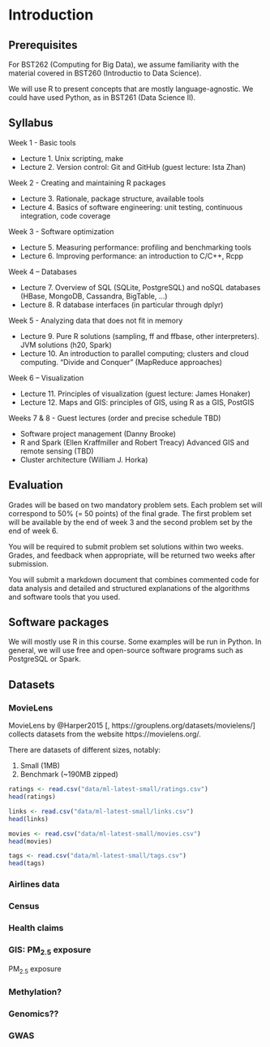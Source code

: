 # Introduction {#intro}

## Prerequisites

For BST262 (Computing for Big Data), we assume familiarity with the material covered in BST260 (Introductio to Data Science).

We will use R to present concepts that are mostly language-agnostic.  We could have used Python, as in BST261 (Data Science II).

## Syllabus

Week 1 - Basic tools

- Lecture 1. Unix scripting, make
- Lecture 2. Version control: Git and GitHub (guest lecture: Ista Zhan)

Week 2 - Creating and maintaining R packages

- Lecture 3. Rationale, package structure, available tools
- Lecture 4. Basics of software engineering: unit testing, continuous integration, code coverage

Week 3 - Software optimization

- Lecture 5. Measuring performance: profiling and benchmarking tools
- Lecture 6. Improving performance: an introduction to C/C++, Rcpp

Week 4 – Databases

- Lecture 7. Overview of SQL (SQLite, PostgreSQL) and noSQL databases (HBase,
MongoDB, Cassandra, BigTable, ...)
- Lecture 8. R database interfaces (in particular through dplyr)

Week 5 - Analyzing data that does not fit in memory

- Lecture 9. Pure R solutions (sampling, ff and ffbase, other interpreters). JVM solutions (h20, Spark)
- Lecture 10. An introduction to parallel computing; clusters and cloud computing.
“Divide and Conquer” (MapReduce approaches)

Week 6 – Visualization

- Lecture 11. Principles of visualization (guest lecture: James Honaker)
- Lecture 12. Maps and GIS: principles of GIS, using R as a GIS, PostGIS

Weeks 7 & 8 - Guest lectures (order and precise schedule TBD)

- Software project management (Danny Brooke)
- R and Spark (Ellen Kraffmiller and Robert Treacy) Advanced GIS and remote sensing (TBD)
- Cluster architecture (William J. Horka)

## Evaluation

Grades will be based on two mandatory problem sets. Each problem set will correspond to 50% (= 50 points) of the final grade. The first problem set will be available by the end of week 3 and the second problem set by the end of week 6.

You will be required to submit problem set solutions within two weeks. Grades, and feedback when appropriate, will be returned two weeks after submission.

You will submit a markdown document that combines commented code for data analysis and detailed and structured explanations of the algorithms and software tools that you used.

## Software packages

We will mostly use R in this course.  Some examples will be run in Python.  In general, we will use free and open-source software programs such as PostgreSQL or Spark.

## Datasets

### MovieLens

MovieLens by @Harper2015 [, https://grouplens.org/datasets/movielens/] collects datasets from the website https://movielens.org/.

There are datasets of different sizes, notably:

1. Small (1MB)
2. Benchmark (~190MB zipped)

```r
ratings <- read.csv("data/ml-latest-small/ratings.csv")
head(ratings)
```
```r
links <- read.csv("data/ml-latest-small/links.csv")
head(links)
```

```r
movies <- read.csv("data/ml-latest-small/movies.csv")
head(movies)
```
```r
tags <- read.csv("data/ml-latest-small/tags.csv")
head(tags)
```

### Airlines data

### Census

### Health claims

### GIS: PM~2.5~ exposure
PM~2.5~ exposure

### Methylation?

### Genomics??

### GWAS

